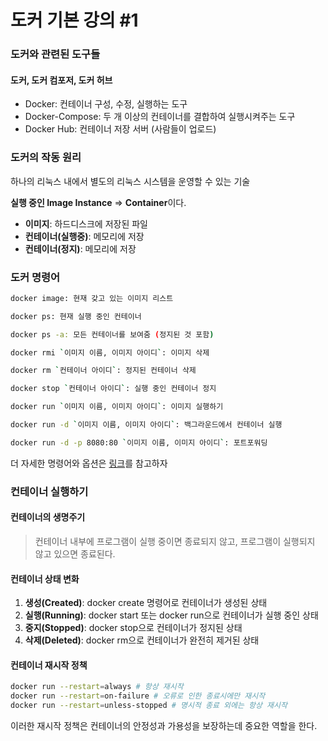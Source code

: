 # 도커 기본 강의 #1

### 도커와 관련된 도구들

#### 도커, 도커 컴포저, 도커 허브

- Docker: 컨테이너 구성, 수정, 실행하는 도구
- Docker-Compose: 두 개 이상의 컨테이너를 결합하여 실행시켜주는 도구
- Docker Hub: 컨테이너 저장 서버 (사람들이 업로드)

### 도커의 작동 원리

하나의 리눅스 내에서 별도의 리눅스 시스템을 운영할 수 있는 기술

**실행 중인 Image Instance** => **Container**이다.

- **이미지**: 하드디스크에 저장된 파일
- **컨테이너(실행중)**: 메모리에 저장
- **컨테이너(정지)**: 메모리에 저장

### 도커 명령어

```bash
docker image: 현재 갖고 있는 이미지 리스트

docker ps: 현재 실행 중인 컨테이너

docker ps -a: 모든 컨테이너를 보여줌 (정지된 것 포함)

docker rmi `이미지 이름, 이미지 아이디`: 이미지 삭제

docker rm `컨테이너 아이디`: 정지된 컨테이너 삭제

docker stop `컨테이너 아이디`: 실행 중인 컨테이너 정지

docker run `이미지 이름, 이미지 아이디`: 이미지 실행하기

docker run -d `이미지 이름, 이미지 아이디`: 백그라운드에서 컨테이너 실행

docker run -d -p 8080:80 `이미지 이름, 이미지 아이디`: 포트포워딩
```

더 자세한 명령어와 옵션은 <a href="https://docs.docker.com/reference/cli/docker/">링크</a>를 참고하자

### 컨테이너 실행하기

#### 컨테이너의 생명주기

> 컨테이너 내부에 프로그램이 실행 중이면 종료되지 않고, 프로그램이 실행되지 않고 있으면 종료된다.

#### 컨테이너 상태 변화

1. **생성(Created)**: docker create 명령어로 컨테이너가 생성된 상태
2. **실행(Running)**: docker start 또는 docker run으로 컨테이너가 실행 중인 상태
3. **중지(Stopped)**: docker stop으로 컨테이너가 정지된 상태
4. **삭제(Deleted)**: docker rm으로 컨테이너가 완전히 제거된 상태

#### 컨테이너 재시작 정책

```bash
docker run --restart=always # 항상 재시작
docker run --restart=on-failure # 오류로 인한 종료시에만 재시작
docker run --restart=unless-stopped # 명시적 종료 외에는 항상 재시작
```

이러한 재시작 정책은 컨테이너의 안정성과 가용성을 보장하는데 중요한 역할을 한다.
